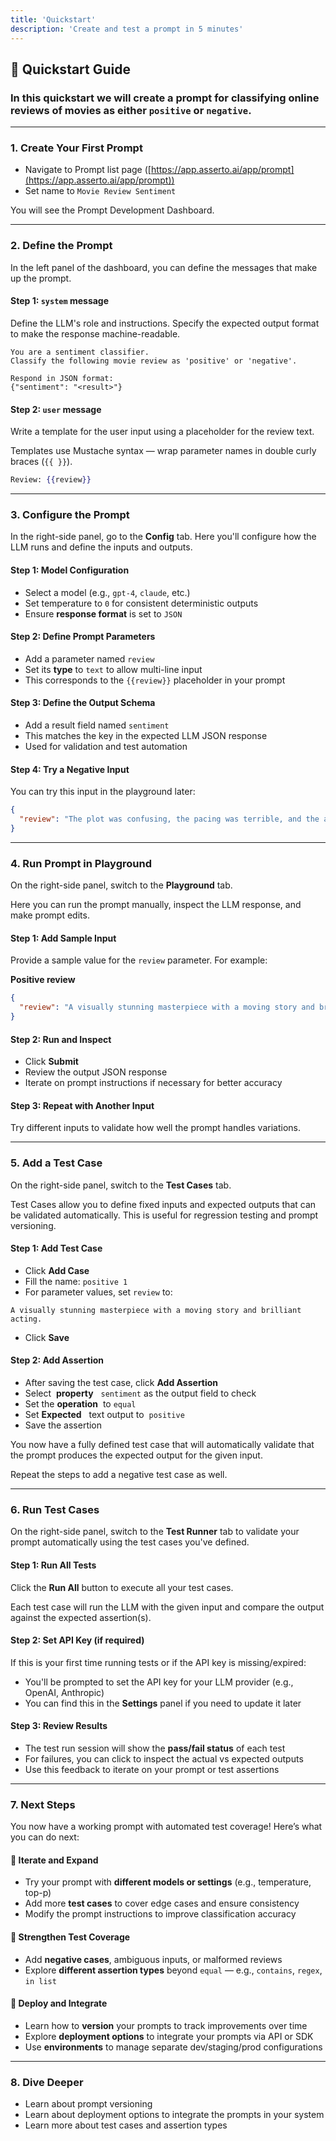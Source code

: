 ```yaml
---
title: 'Quickstart'
description: 'Create and test a prompt in 5 minutes'
---
```


## 📘 Quickstart Guide

### In this quickstart we will create a prompt for classifying online reviews of movies as either `positive` or `negative`.

---

### 1. Create Your First Prompt

- Navigate to Prompt list page ([https://app.asserto.ai/app/prompt](https://app.asserto.ai/app/prompt))
- Set name to `Movie Review Sentiment`

You will see the Prompt Development Dashboard.

---

### 2. Define the Prompt

In the left panel of the dashboard, you can define the messages that make up the prompt.

#### Step 1: `system` message

Define the LLM's role and instructions. Specify the expected output format to make the response machine-readable.

```plaintext
You are a sentiment classifier.  
Classify the following movie review as 'positive' or 'negative'.  

Respond in JSON format:  
{"sentiment": "<result>"}
```

#### Step 2: `user` message

Write a template for the user input using a placeholder for the review text.

Templates use Mustache syntax — wrap parameter names in double curly braces (`{{ }}`).

```mustache
Review: {{review}}
```

---

### 3. Configure the Prompt

In the right-side panel, go to the **Config** tab. Here you'll configure how the LLM runs and define the inputs and outputs.

#### Step 1: Model Configuration

- Select a model (e.g., `gpt-4`, `claude`, etc.)
- Set temperature to `0` for consistent deterministic outputs
- Ensure **response format** is set to `JSON`

#### Step 2: Define Prompt Parameters

- Add a parameter named `review`
- Set its **type** to `text` to allow multi-line input
- This corresponds to the `{{review}}` placeholder in your prompt

#### Step 3: Define the Output Schema

- Add a result field named `sentiment`
- This matches the key in the expected LLM JSON response
- Used for validation and test automation

#### Step 4: Try a Negative Input

You can try this input in the playground later:

```json
{
  "review": "The plot was confusing, the pacing was terrible, and the acting was wooden."
}
```

---

### 4. Run Prompt in Playground

On the right-side panel, switch to the **Playground** tab.

Here you can run the prompt manually, inspect the LLM response, and make prompt edits.

#### Step 1: Add Sample Input

Provide a sample value for the `review` parameter. For example:

**Positive review**

```json
{
  "review": "A visually stunning masterpiece with a moving story and brilliant acting."
}
```

#### Step 2: Run and Inspect

- Click **Submit**
- Review the output JSON response
- Iterate on prompt instructions if necessary for better accuracy

#### Step 3: Repeat with Another Input

Try different inputs to validate how well the prompt handles variations.

---

### 5. Add a Test Case

On the right-side panel, switch to the **Test Cases** tab.

Test Cases allow you to define fixed inputs and expected outputs that can be validated automatically. This is useful for regression testing and prompt versioning.

#### Step 1: Add Test Case

- Click **Add Case**
- Fill the name: `positive 1`
- For parameter values, set `review` to:

```text
A visually stunning masterpiece with a moving story and brilliant acting.
```

- Click **Save**

#### Step 2: Add Assertion

- After saving the test case, click **Add Assertion**
- Select  **property**   `sentiment` as the output field to check
- Set the **operation**  to `equal`
- Set **Expected**   text output to  `positive`
- Save the assertion

You now have a fully defined test case that will automatically validate that the prompt produces the expected output for the given input.

Repeat the steps to add a negative test case as well.

---

### 6. Run Test Cases

On the right-side panel, switch to the **Test Runner** tab to validate your prompt automatically using the test cases you've defined.

#### Step 1: Run All Tests

Click the **Run All** button to execute all your test cases.

Each test case will run the LLM with the given input and compare the output against the expected assertion(s).

#### Step 2: Set API Key (if required)

If this is your first time running tests or if the API key is missing/expired:

- You'll be prompted to set the API key for your LLM provider (e.g., OpenAI, Anthropic)
- You can find this in the **Settings** panel if you need to update it later

#### Step 3: Review Results

- The test run session will show the **pass/fail status** of each test
- For failures, you can click to inspect the actual vs expected outputs
- Use this feedback to iterate on your prompt or test assertions

---

### 7. Next Steps

You now have a working prompt with automated test coverage! Here’s what you can do next:

#### 🔁 Iterate and Expand

- Try your prompt with **different models or settings** (e.g., temperature, top-p)
- Add more **test cases** to cover edge cases and ensure consistency
- Modify the prompt instructions to improve classification accuracy

#### 🧪 Strengthen Test Coverage

- Add **negative cases**, ambiguous inputs, or malformed reviews
- Explore **different assertion types** beyond `equal` — e.g., `contains`, `regex`, `in list`

#### 🚀 Deploy and Integrate

- Learn how to **version** your prompts to track improvements over time
- Explore **deployment options** to integrate your prompts via API or SDK
- Use **environments** to manage separate dev/staging/prod configurations

---

### 8. Dive Deeper

- Learn about prompt versioning
- Learn about deployment options to integrate the prompts in your system
- Learn more about test cases and assertion types
